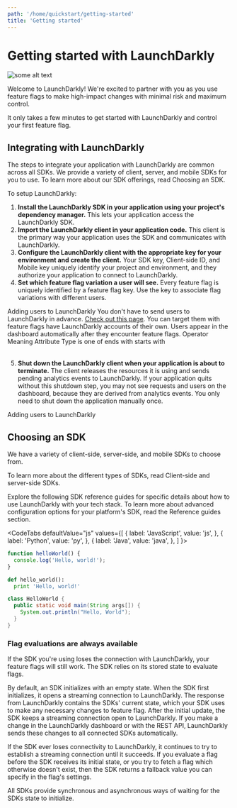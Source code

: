 ```yaml
---
path: '/home/quickstart/getting-started'
title: 'Getting started'
---
```


# Getting started with LaunchDarkly

<Metadata timeToRead={props.timeToRead} lastModifiedDateFormatted={props.lastModifiedDateFormatted} />

![some alt text](../../../images/data-export.png 'Some caption text')

Welcome to LaunchDarkly! We're excited to partner with you as you use feature flags to make high-impact
changes with minimal risk and maximum control.

It only takes a few minutes to get started with LaunchDarkly and control your first feature flag.

## Integrating with LaunchDarkly

The steps to integrate your application with LaunchDarkly are common across all SDKs. We provide a variety
of client, server, and mobile SDKs for you to use. To learn more about our SDK offerings, read Choosing an
SDK.

To setup LaunchDarkly:

1. **Install the LaunchDarkly SDK in your application using your project's dependency manager.** This lets your
   application access the LaunchDarkly SDK.
2. **Import the LaunchDarkly client in your application code.** This client is the primary way your application
   uses the SDK and communicates with LaunchDarkly.
3. **Configure the LaunchDarkly client with the appropriate key for your environment and create the client.**
   Your SDK key, Client-side ID, and Mobile key uniquely identify your project and environment, and they
   authorize your application to connect to LaunchDarkly.
4. **Set which feature flag variation a user will see.** Every feature flag is uniquely identified by a feature flag key. Use the key to associate flag variations with different users.

<Callout>
  <CalloutTitle>Adding users to LaunchDarkly</CalloutTitle>
  <CalloutDescription>
    You don't have to send users to LaunchDarkly in advance. <a href="">Check out this page</a>. You can target them
    with feature flags have LaunchDarkly accounts of their own. Users appear in the dashboard automatically after they
    encounter feature flags.
  </CalloutDescription>
</Callout>
<Table>
  <TableHeader>
    <TableHeadCell>Operator</TableHeadCell>
    <TableHeadCell>Meaning</TableHeadCell>
    <TableHeadCell>Attribute Type</TableHeadCell>
  </TableHeader>
  <TableBody>
    <TableRow>
      <TableCell>is one of</TableCell>
      <TableCell></TableCell>
      <TableCell></TableCell>
    </TableRow>
    <TableRow>
      <TableCell>ends with</TableCell>
      <TableCell></TableCell>
      <TableCell></TableCell>
    </TableRow>
    <TableRow>
      <TableCell>starts with</TableCell>
      <TableCell></TableCell>
      <TableCell></TableCell>
    </TableRow>
  </TableBody>
</Table>

5. **Shut down the LaunchDarkly client when your application is about to terminate.** The client releases the resources it is using and sends pending analytics events to LaunchDarkly. If your application quits without this shutdown step, you may not see requests and users on the dashboard, because they are derived from analytics events. You only need to shut down the application manually once.

<LearnMore>
  <LearnMoreLink to="">Adding users to LaunchDarkly</LearnMoreLink>
</LearnMore>

## Choosing an SDK

We have a variety of client-side, server-side, and mobile SDKs to choose from.

To learn more about the different types of SDKs, read Client-side and server-side SDKs.

Explore the following SDK reference guides for specific details about how to use LaunchDarkly with your tech stack. To learn more about advanced configuration options for your platform's SDK, read the Reference guides section.


<CodeTabs
  defaultValue="js"
  values={[
    { label: 'JavaScript', value: 'js', },
    { label: 'Python', value: 'py', },
    { label: 'Java', value: 'java', },
  ]
}>

<CodeTabItem value="js">

```js
function helloWorld() {
  console.log('Hello, world!');
}
```

</CodeTabItem>
<CodeTabItem value="py">

```py
def hello_world():
  print 'Hello, world!'
```

</CodeTabItem>
<CodeTabItem value="java">

```java
class HelloWorld {
  public static void main(String args[]) {
    System.out.println("Hello, World");
  }
}
```

</CodeTabItem>
</CodeTabs>

### Flag evaluations are always available

If the SDK you're using loses the connection with LaunchDarkly, your feature flags will still work. The SDK relies on its stored state to evaluate flags.

By default, an SDK initializes with an empty state. When the SDK first initializes, it opens a streaming connection to LaunchDarkly. The response from LaunchDarkly contains the SDKs' current state, which your SDK uses to make any necessary changes to feature flag. After the initial update, the SDK keeps a streaming connection open to LaunchDarkly. If you make a change in the LaunchDarkly dashboard or with the REST API, LaunchDarkly sends these changes to all connected SDKs automatically.

If the SDK ever loses connectivity to LaunchDarkly, it continues to try to establish a streaming connection until it succeeds. If you evaluate a flag before the SDK receives its initial state, or you try to fetch a flag which otherwise doesn't exist, then the SDK returns a fallback value you can specify in the flag's settings.

All SDKs provide synchronous and asynchronous ways of waiting for the SDKs state to initialize.
